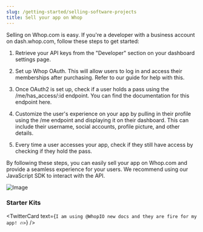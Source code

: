 ```yaml
---
slug: /getting-started/selling-software-projects
title: Sell your app on Whop
---
```



Selling on Whop.com is easy. If you're a developer with a business account on dash.whop.com, follow these steps to get started:

1. Retrieve your API keys from the "Developer" section on your dashboard settings page.

2. Set up Whop OAuth. This will allow users to log in and access their memberships after purchasing. Refer to our guide for help with this.

3. Once OAuth2 is set up, check if a user holds a pass using the /me/has_access/:id endpoint. You can find the documentation for this endpoint here.

4. Customize the user's experience on your app by pulling in their profile using the /me endpoint and displaying it on their dashboard. This can include their username, social accounts, profile picture, and other details.

5. Every time a user accesses your app, check if they still have access by checking if they hold the pass.

By following these steps, you can easily sell your app on Whop.com and provide a seamless experience for your users. We recommend using our JavaScript SDK to interact with the API.


![Image](./assets/getting-api-keys.png)

### Starter Kits

<IntegrationPoints />

<TwitterCard
  text={`I am using @WhopIO new docs and they are fire for my app! 🔥>`}
/>

